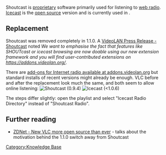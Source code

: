{{Wikipedia|Shoutcast}}

Shoutcast is [[proprietary]] software primarily used for listening to [[web radio]]. [[Icecast]] is the [[open source]] version and is currently used in {{VLC}}.

== Replacement ==
Shoutcast was removed completely in 1.1.0. A [https://www.videolan.org/press/2010-1.html VideoLAN Press Release - Shoutcast] noted ''We want to emphasise the fact that features like SHOUTcast or icecast browsing are now doable using our new extension framework and you will find user-contributed extensions on https://addons.videolan.org/''.

There are [https://addons.videolan.org/browse/cat/322/order/top add-ons for Internet radio available at addons.videolan.org] but standard installs of recent versions might already be enough. VLC before and after the replacement look much the same, and both seem to allow online listening:
[[File:Vlc-playlistshoutcastradio-en.png|alt=|thumb|left|Shoutcast (0.9.4)]]
[[File:Shoutcastdirectory.PNG|alt=|thumb|right|Icecast (<1.0.6)]]
{{Clear}}

The steps differ slightly: open the playlist and select "Icecast Radio Directory" instead of "Shoutcast Radio".

== Further reading ==
* [https://www.zdnet.com/article/new-vlc-more-open-source-than-ever/ ZDNet - New VLC more open source than ever] - talks about the motivation behind the 1.1.0 switch away from Shoutcast

[[Category:Knowledge Base]]